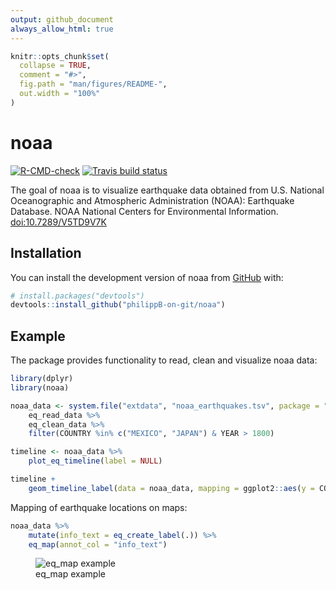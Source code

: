 ```yaml
---
output: github_document
always_allow_html: true
---
```


<!-- README.md is generated from README.Rmd. Please edit that file -->

```r
knitr::opts_chunk$set(
  collapse = TRUE,
  comment = "#>",
  fig.path = "man/figures/README-",
  out.width = "100%"
)
```

# noaa

<!-- badges: start -->
[![R-CMD-check](https://github.com/philippB-on-git/noaa/workflows/R-CMD-check/badge.svg)](https://github.com/philippB-on-git/noaa/actions)
[![Travis build status](https://travis-ci.com/philippB-on-git/noaa.svg?branch=master)](https://travis-ci.com/philippB-on-git/noaa)
<!-- badges: end -->

The goal of noaa is to visualize earthquake data obtained from U.S. National Oceanographic and Atmospheric Administration (NOAA): 
Earthquake Database. NOAA National Centers for Environmental Information.  [doi:10.7289/V5TD9V7K](https://www.ncei.noaa.gov/access/metadata/landing-page/bin/iso?id=gov.noaa.ngdc.mgg.hazards:G012153)


## Installation

You can install the development version of noaa from [GitHub](https://github.com/) with:

``` r
# install.packages("devtools")
devtools::install_github("philippB-on-git/noaa")
```

## Example

The package provides functionality to read, clean and visualize noaa data:

```r
library(dplyr)
library(noaa)

noaa_data <- system.file("extdata", "noaa_earthquakes.tsv", package = "noaa") %>%
    eq_read_data %>%
    eq_clean_data %>%
    filter(COUNTRY %in% c("MEXICO", "JAPAN") & YEAR > 1800)

timeline <- noaa_data %>%
    plot_eq_timeline(label = NULL)

timeline +
    geom_timeline_label(data = noaa_data, mapping = ggplot2::aes(y = COUNTRY, label = LOCATION_NAME), n_max = 3)
```
  
  
Mapping of earthquake locations on maps:
```r
noaa_data %>%
    mutate(info_text = eq_create_label(.)) %>%
    eq_map(annot_col = "info_text")
```
![eq_map example](example_eq_map.png)
